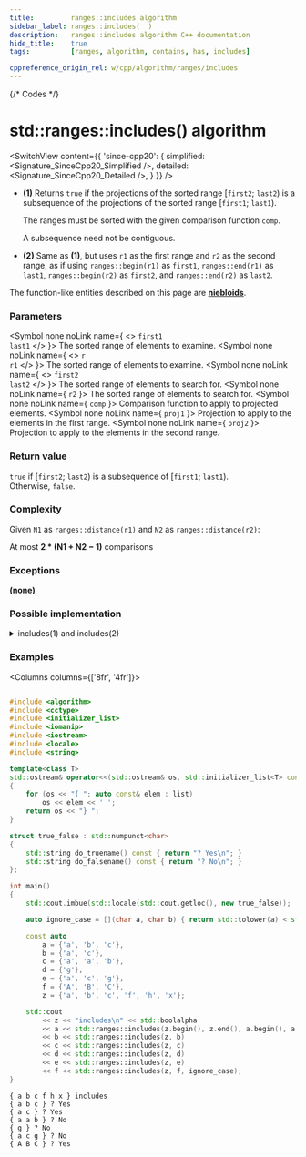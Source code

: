 ```yaml
---
title:         ranges::includes algorithm
sidebar_label: ranges::includes(  )
description:   ranges::includes algorithm C++ documentation
hide_title:    true
tags:          [ranges, algorithm, contains, has, includes]

cppreference_origin_rel: w/cpp/algorithm/ranges/includes
---
```



{/* Codes */}


# std::ranges::includes() algorithm

<SwitchView content={{
	'since-cpp20': {
		simplified:	<Signature_SinceCpp20_Simplified />,
		detailed:	<Signature_SinceCpp20_Detailed />,
	}
}} />

- **(1)** Returns `true` if the projections of the sorted range [`first2`; `last2`) is a subsequence of the projections of the sorted range [`first1`; `last1`).

  The ranges must be sorted with the given comparison function `comp`.

  A subsequence need not be contiguous.

- **(2)** Same as **(1)**, but uses `r1` as the first range and `r2` as the second range, as if using `ranges::begin(r1)` as `first1`, `ranges::end(r1)` as `last1`, `ranges::begin(r2)` as `first2`, and `ranges::end(r2)` as `last2`.

The function-like entities described on this page are [**niebloids**](/docs/std/algo/niebloids).

### Parameters

<SymbolTable>

  <Symbol none noLink name={ <> <code>first1</code> <br/> <code>last1</code> </> }>
    The sorted range of elements to examine.
  </Symbol>
  <Symbol none noLink name={ <> <code>r</code> <br/> <code>r1</code> </> }>
    The sorted range of elements to examine.
  </Symbol>
  <Symbol none noLink name={ <> <code>first2</code> <br/> <code>last2</code> </> }>
    The sorted range of elements to search for.
  </Symbol>
  <Symbol none noLink name={ <code>r2</code> }>
    The sorted range of elements to search for.
  </Symbol>
  <Symbol none noLink name={ <code>comp</code> }>
    Comparison function to apply to projected elements.
  </Symbol>
  <Symbol none noLink name={ <code>proj1</code> }>
    Projection to apply to the elements in the first range.
  </Symbol>
  <Symbol none noLink name={ <code>proj2</code> }>
    Projection to apply to the elements in the second range.
  </Symbol>

</SymbolTable>

### Return value

`true` if [`first2`; `last2`) is a subsequence of [`first1`; `last1`).  
Otherwise, `false`.

### Complexity

Given `N1` as `ranges::distance(r1)` and `N2` as `ranges::distance(r2)`:

At most **2 \* (N1 + N2 − 1)** comparisons

### Exceptions

**(none)**

### Possible implementation

<details>
<summary>includes(1) and includes(2)</summary>

```cpp
struct includes_fn
{
    template<std::input_iterator I1, std::sentinel_for<I1> S1,
             std::input_iterator I2, std::sentinel_for<I2> S2,
             class Proj1 = std::identity, class Proj2 = std::identity,
             std::indirect_strict_weak_order<
                 std::projected<I1, Proj1>,
                 std::projected<I2, Proj2>> Comp = ranges::less>
    constexpr bool operator()(I1 first1, S1 last1, I2 first2, S2 last2,
                              Comp comp = {}, Proj1 proj1 = {}, Proj2 proj2 = {}) const
    {
        for (; first2 != last2; ++first1)
        {
            if (first1 == last1 || comp(*first2, *first1))
                return false;
            if (!comp(*first1, *first2))
                ++first2;
        }
        return true;
    }

    template<ranges::input_range R1, ranges::input_range R2,
             class Proj1 = std::identity, class Proj2 = std::identity,
             std::indirect_strict_weak_order<
                 std::projected<ranges::iterator_t<R1>, Proj1>,
                 std::projected<ranges::iterator_t<R2>, Proj2>> Comp = ranges::less>
    constexpr bool operator()(R1&& r1, R2&& r2, Comp comp = {},
                              Proj1 proj1 = {}, Proj2 proj2 = {}) const
    {
        return (*this)(ranges::begin(r1), ranges::end(r1),
                       ranges::begin(r2), ranges::end(r2),
                       std::ref(comp), std::ref(proj1), std::ref(proj2));
    }
};

inline constexpr auto includes = includes_fn {};
```

</details>

### Examples

<Columns columns={['8fr', '4fr']}>
<div>

```cpp title='Main.cpp' showLineNumbers

#include <algorithm>
#include <cctype>
#include <initializer_list>
#include <iomanip>
#include <iostream>
#include <locale>
#include <string>

template<class T>
std::ostream& operator<<(std::ostream& os, std::initializer_list<T> const& list)
{
    for (os << "{ "; auto const& elem : list)
        os << elem << ' ';
    return os << "} ";
}

struct true_false : std::numpunct<char>
{
    std::string do_truename() const { return "? Yes\n"; }
    std::string do_falsename() const { return "? No\n"; }
};

int main()
{
    std::cout.imbue(std::locale(std::cout.getloc(), new true_false));

    auto ignore_case = [](char a, char b) { return std::tolower(a) < std::tolower(b); };

    const auto
        a = {'a', 'b', 'c'},
        b = {'a', 'c'},
        c = {'a', 'a', 'b'},
        d = {'g'},
        e = {'a', 'c', 'g'},
        f = {'A', 'B', 'C'},
        z = {'a', 'b', 'c', 'f', 'h', 'x'};

    std::cout
        << z << "includes\n" << std::boolalpha
        << a << std::ranges::includes(z.begin(), z.end(), a.begin(), a.end())
        << b << std::ranges::includes(z, b)
        << c << std::ranges::includes(z, c)
        << d << std::ranges::includes(z, d)
        << e << std::ranges::includes(z, e)
        << f << std::ranges::includes(z, f, ignore_case);
}
```

</div>
<div>

```plaintext title="Output"
{ a b c f h x } includes
{ a b c } ? Yes
{ a c } ? Yes
{ a a b } ? No
{ g } ? No
{ a c g } ? No
{ A B C } ? Yes
```

</div>
</Columns>
